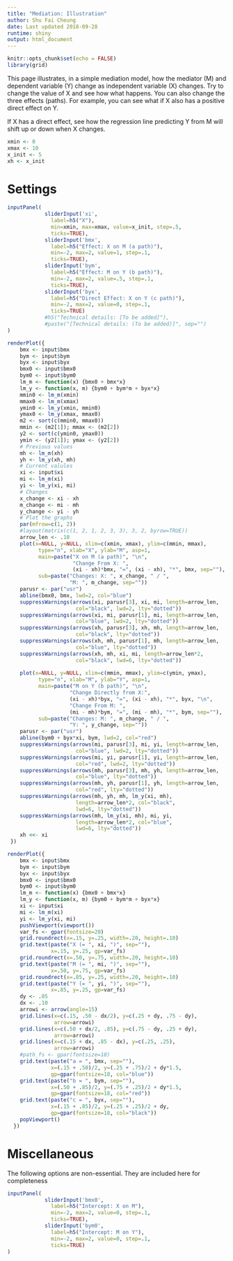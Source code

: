 ```yaml
---
title: "Mediation: Illustration"
author: Shu Fai Cheung
date: Last updated 2018-09-28
runtime: shiny
output: html_document
---
```


```r
knitr::opts_chunk$set(echo = FALSE)
library(grid)
```

This page illustrates, in a simple mediation model, how the mediator (M) and dependent variable (Y) change as independent variable (X) changes. Try to change the value of X and see how what happens. You can also change the three effects (paths). For example, you can see what if X also has a positive direct effect on Y.

If X has a direct effect, see how the regression line predicting Y from M will shift up or down when X changes.

```r
xmin <- 0
xmax <- 10
x_init <- 5
xh <- x_init
```

# Settings

```r
inputPanel(
            sliderInput('xi',
              label=h5("X"),
              min=xmin, max=xmax, value=x_init, step=.5,
              ticks=TRUE),
            sliderInput('bmx',
              label=h5("Effect: X on M (a path)"),
              min=-2, max=2, value=1, step=.1,
              ticks=TRUE),
            sliderInput('bym',
              label=h5("Effect: M on Y (b path)"),
              min=-2, max=2, value=.5, step=.1,
              ticks=TRUE),
            sliderInput('byx',
              label=h5("Direct Effect: X on Y (c path)"),
              min=-2, max=2, value=0, step=.1,
              ticks=TRUE)
            #h5("Technical details: [To be added]"),
            #paste("[Technical details: (To be added)]", sep="")
)

```


```r
renderPlot({
    bmx <- input$bmx
    bym <- input$bym
    byx <- input$byx
    bmx0 <- input$bmx0
    bym0 <- input$bym0
    lm_m <- function(x) {bmx0 + bmx*x}
    lm_y <- function(x, m) {bym0 + bym*m + byx*x}
    mmin0 <- lm_m(xmin)
    mmax0 <- lm_m(xmax)
    ymin0 <- lm_y(xmin, mmin0)
    ymax0 <- lm_y(xmax, mmax0)
    m2 <- sort(c(mmin0, mmax0))
    mmin <- (m2[1]); mmax <- (m2[2])
    y2 <- sort(c(ymin0, ymax0))
    ymin <- (y2[1]); ymax <- (y2[2])
    # Previous values
    mh <- lm_m(xh)
    yh <- lm_y(xh, mh)
    # Current valules
    xi <- input$xi
    mi <- lm_m(xi)
    yi <- lm_y(xi, mi)
    # Changes
    x_change <- xi - xh
    m_change <- mi - mh
    y_change <- yi - yh
    # Plot the graphs
    par(mfrow=c(1, 2))
    #layout(matrix(c(1, 2, 1, 2, 3, 3), 3, 2, byrow=TRUE))
    arrow_len <- .10
    plot(x=NULL, y=NULL, xlim=c(xmin, xmax), ylim=c(mmin, mmax), 
          type="n", xlab="X", ylab="M", asp=1, 
          main=paste("X on M (a path)", "\n",
                     "Change From X: ", 
                     (xi - xh)*bmx, "=", (xi - xh), "*", bmx, sep=""),
          sub=paste("Changes: X: ", x_change, " / ", 
                    "M: ", m_change, sep=""))
    parusr <- par("usr")
    abline(bmx0, bmx, lwd=2, col="blue")
    suppressWarnings(arrows(xi, parusr[3], xi, mi, length=arrow_len, 
                      col="black", lwd=2, lty="dotted"))
    suppressWarnings(arrows(xi, mi, parusr[1], mi, length=arrow_len, 
                      col="blue", lwd=2, lty="dotted"))
    suppressWarnings(arrows(xh, parusr[3], xh, mh, length=arrow_len, 
                      col="black", lty="dotted"))
    suppressWarnings(arrows(xh, mh, parusr[1], mh, length=arrow_len, 
                      col="blue", lty="dotted"))
    suppressWarnings(arrows(xh, mh, xi, mi, length=arrow_len*2, 
                      col="black", lwd=6, lty="dotted"))
    
    plot(x=NULL, y=NULL, xlim=c(mmin, mmax), ylim=c(ymin, ymax), 
          type="n", xlab="M", ylab="Y", asp=1, 
          main=paste("M on Y (b path)", "\n",
                    "Change Directly from X:", 
                    (xi - xh)*byx, "=", (xi - xh), "*", byx, "\n",
                    "Change From M: ", 
                    (mi - mh)*bym, "=", (mi - mh), "*", bym, sep=""),
          sub=paste("Changes: M: ", m_change, " / ",
                    "Y: ", y_change, sep=""))
    parusr <- par("usr")
    abline(bym0 + byx*xi, bym, lwd=2, col="red")
    suppressWarnings(arrows(mi, parusr[3], mi, yi, length=arrow_len, 
                      col="blue", lwd=2, lty="dotted"))
    suppressWarnings(arrows(mi, yi, parusr[1], yi, length=arrow_len, 
                      col="red", lwd=2, lty="dotted"))
    suppressWarnings(arrows(mh, parusr[3], mh, yh, length=arrow_len, 
                      col="blue", lty="dotted"))
    suppressWarnings(arrows(mh, yh, parusr[1], yh, length=arrow_len, 
                      col="red", lty="dotted"))
    suppressWarnings(arrows(mh, yh, mh, lm_y(xi, mh), 
                      length=arrow_len*2, col="black", 
                      lwd=6, lty="dotted"))
    suppressWarnings(arrows(mh, lm_y(xi, mh), mi, yi, 
                      length=arrow_len*2, col="blue", 
                      lwd=6, lty="dotted"))
    xh <<- xi
 })
```

```r
renderPlot({
    bmx <- input$bmx
    bym <- input$bym
    byx <- input$byx
    bmx0 <- input$bmx0
    bym0 <- input$bym0
    lm_m <- function(x) {bmx0 + bmx*x}
    lm_y <- function(x, m) {bym0 + bym*m + byx*x}
    xi <- input$xi
    mi <- lm_m(xi)
    yi <- lm_y(xi, mi)
    pushViewport(viewport())
    var_fs <- gpar(fontsize=20)
    grid.roundrect(x=.15, y=.25, width=.20, height=.10)
    grid.text(paste("X (= ", xi, ")", sep=""), 
              x=.15, y=.25, gp=var_fs)
    grid.roundrect(x=.50, y=.75, width=.20, height=.10)
    grid.text(paste("M (= ", mi, ")", sep=""), 
              x=.50, y=.75, gp=var_fs)
    grid.roundrect(x=.85, y=.25, width=.20, height=.10)
    grid.text(paste("Y (= ", yi, ")", sep=""), 
              x=.85, y=.25, gp=var_fs)
    dy <- .05
    dx <- .10
    arrowi <- arrow(angle=15)
    grid.lines(x=c(.15, .50 - dx/2), y=c(.25 + dy, .75 - dy), 
               arrow=arrowi)
    grid.lines(x=c(.50 + dx/2, .85), y=c(.75 - dy, .25 + dy), 
               arrow=arrowi)
    grid.lines(x=c(.15 + dx, .85 - dx), y=c(.25, .25), 
               arrow=arrowi)
    #path_fs <- gpar(fontsize=18)
    grid.text(paste("a = ", bmx, sep=""), 
              x=(.15 + .50)/2, y=(.25 + .75)/2 + dy*1.5, 
              gp=gpar(fontsize=18, col="blue"))
    grid.text(paste("b = ", bym, sep=""), 
              x=(.50 + .85)/2, y=(.75 + .25)/2 + dy*1.5, 
              gp=gpar(fontsize=18, col="red"))
    grid.text(paste("c = ", byx, sep=""), 
              x=(.15 + .85)/2, y=(.25 + .25)/2 + dy, 
              gp=gpar(fontsize=18, col="black"))
    popViewport()
  })  
```


# Miscellaneous

The following options are non-essential. They are included here for completeness

```r
inputPanel(
            sliderInput('bmx0',
              label=h5("Intercept: X on M"),
              min=-2, max=2, value=0, step=.1,
              ticks=TRUE),
            sliderInput('bym0',
              label=h5("Intercept: M on Y"),
              min=-2, max=2, value=0, step=.1,
              ticks=TRUE)
)
```


